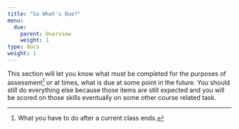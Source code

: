 ```yaml
---
title: "So What's Due?"
menu:
  due:
    parent: Overview
    weight: 1
type: docs
weight: 1
---
```


This section will let you know what must be completed for the purposes of assessment^[What you have to do after a current class ends.] or at times, what is due at some point in the future. You should still do everything else because those items are still expected and you will be scored on those skills eventually on some other course related task.
